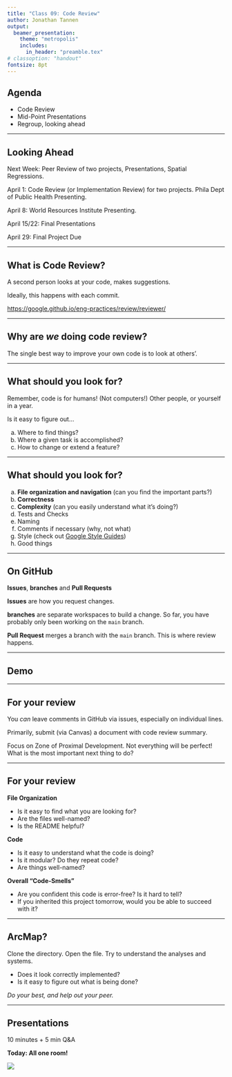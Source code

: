 ```yaml
---
title: "Class 09: Code Review"
author: Jonathan Tannen
output: 
  beamer_presentation:
    theme: "metropolis"
    includes:
      in_header: "preamble.tex"
# classoption: "handout"
fontsize: 8pt
---
```


## Agenda

- Code Review
- Mid-Point Presentations
- Regroup, looking ahead

---

## Looking Ahead

Next Week: Peer Review of two projects, Presentations, Spatial Regressions.

April 1: Code Review (or Implementation Review) for two projects. Phila Dept of Public Health Presenting.

April 8: World Resources Institute Presenting.

April 15/22: Final Presentations

April 29: Final Project Due

---

## What is Code Review?

A second person looks at your code, makes suggestions.

Ideally, this happens with each commit.

[https://google.github.io/eng-practices/review/reviewer/](https://google.github.io/eng-practices/review/reviewer/)

---

## Why are *we* doing code review?

The single best way to improve your own code is to look at others'.

---

## What should you look for?

Remember, code is for humans! (Not computers!) Other people, or yourself in a year.

Is it easy to figure out...

a. Where to find things?
a. Where a given task is accomplished?
a. How to change or extend a feature?


---

## What should you look for?

a. **File organization and navigation** (can you find the important parts?)
a. **Correctness**
a. **Complexity** (can you easily understand what it's doing?)
a. Tests and Checks
a. Naming
a. Comments if necessary (why, not what)
a. Style (check out [Google Style Guides](https://google.github.io/styleguide/))
a. Good things


---

## On GitHub

**Issues**, **branches** and **Pull Requests**

\pause
**Issues** are how you request changes.

\pause
**branches** are separate workspaces to build a change. So far, you have probably only been working on the `main` branch.

\pause
**Pull Request** merges a branch with the `main` branch. This is where review happens.

---

## Demo



---

## For your review

You *can* leave comments in GitHub via issues, especially on individual lines.

\pause

Primarily, submit (via Canvas) a document with code review summary.

Focus on Zone of Proximal Development. Not everything will be perfect! What is the most important next thing to do?

---

## For your review

**File Organization**

- Is it easy to find what you are looking for?
- Are the files well-named?
- Is the README helpful?

**Code**

- Is it easy to understand what the code is doing?
- Is it modular? Do they repeat code?
- Are things well-named?

**Overall "Code-Smells"**

- Are you confident this code is error-free? Is it hard to tell?
- If you inherited this project tomorrow, would you be able to succeed with it?

---

## ArcMap?

Clone the directory. Open the file. Try to understand the analyses and systems.

- Does it look correctly implemented?
- Is it easy to figure out what is being done?

*Do your best, and help out your peer.*

---

## Presentations

10 minutes + 5 min Q&A

**Today: All one room!**

![](images/midpoint_presentations.jpg)
